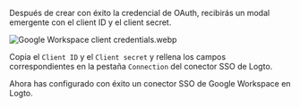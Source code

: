 Después de crear con éxito la credencial de OAuth, recibirás un modal emergente con el client ID y el client secret.

![Google Workspace client credentials.webp](./assets/google_workspace_client_credentials.webp)

Copia el `Client ID` y el `Client secret` y rellena los campos correspondientes en la pestaña `Connection` del conector SSO de Logto.

Ahora has configurado con éxito un conector SSO de Google Workspace en Logto.
